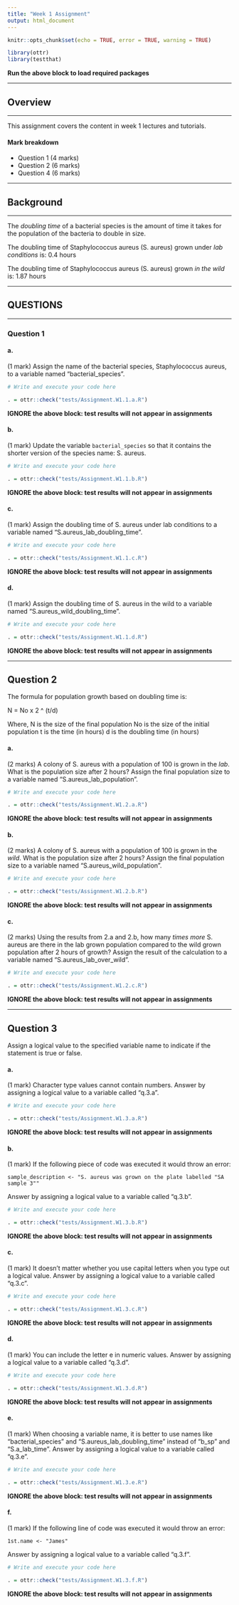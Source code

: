 ```yaml
---
title: "Week 1 Assignment"
output: html_document
---
```


```r
knitr::opts_chunk$set(echo = TRUE, error = TRUE, warning = TRUE)

library(ottr)
library(testthat)
```
**Run the above block to load required packages**

---

## Overview

---

This assignment covers the content in week 1 lectures and tutorials. 

#### Mark breakdown
- Question 1 (4 marks)
- Question 2 (6 marks)
- Question 4 (6 marks)

---

## Background

---

The *doubling time* of a bacterial species is the amount of time it takes for the population of the bacteria to double in size.

The doubling time of Staphylococcus aureus (S. aureus) grown under *lab conditions* is: 0.4 hours

The doubling time of Staphylococcus aureus (S. aureus) grown *in the wild* is: 1.87 hours

---

## QUESTIONS

---

### Question 1 

#### a.
(1 mark)
Assign the name of the bacterial species, Staphylococcus aureus, to a variable named "bacterial_species".
```r
# Write and execute your code here

```

```r
. = ottr::check("tests/Assignment.W1.1.a.R")
```
**IGNORE the above block: test results will not appear in assignments** 

#### b.
(1 mark)
Update the variable `bacterial_species` so that it contains the shorter version of the species name: S. aureus.
```r
# Write and execute your code here

```

```r
. = ottr::check("tests/Assignment.W1.1.b.R")
```
**IGNORE the above block: test results will not appear in assignments** 

#### c.
(1 mark)
Assign the doubling time of S. aureus under lab conditions to a variable named "S.aureus_lab_doubling_time".
```r
# Write and execute your code here

```

```r
. = ottr::check("tests/Assignment.W1.1.c.R")
```
**IGNORE the above block: test results will not appear in assignments** 

#### d.
(1 mark)
Assign the doubling time of S. aureus in the wild to a variable named "S.aureus_wild_doubling_time".
```r
# Write and execute your code here

```

```r
. = ottr::check("tests/Assignment.W1.1.d.R")
```
**IGNORE the above block: test results will not appear in assignments** 

---

## Question 2

The formula for population growth based on doubling time is:

N = No x 2 ^ (t/d)

Where, N is the size of the final population
       No is the size of the initial population
       t is the time (in hours)
       d is the doubling time (in hours)

#### a.
(2 marks)
A colony of S. aureus with a population of 100 is grown in the *lab*. What is the population size after 2 hours? Assign the final population size to a variable named "S.aureus_lab_population".
```r
# Write and execute your code here

```

```r
. = ottr::check("tests/Assignment.W1.2.a.R")
```
**IGNORE the above block: test results will not appear in assignments** 

#### b.
(2 marks)
A colony of S. aureus with a population of 100 is grown in the *wild*. What is the population size after 2 hours? Assign the final population size to a variable named "S.aureus_wild_population".
```r
# Write and execute your code here

```

```r
. = ottr::check("tests/Assignment.W1.2.b.R")
```
**IGNORE the above block: test results will not appear in assignments** 

#### c. 
(2 marks)
Using the results from 2.a and 2.b, how many *times more* S. aureus are there in the lab grown population compared to the wild grown population after 2 hours of growth? Assign the result of the calculation to a variable named "S.aureus_lab_over_wild".
```r
# Write and execute your code here

```

```r
. = ottr::check("tests/Assignment.W1.2.c.R")
```
**IGNORE the above block: test results will not appear in assignments** 

---

## Question 3

Assign a logical value to the specified variable name to indicate if the statement is true or false.

#### a. 
(1 mark)
Character type values cannot contain numbers. Answer by assigning a logical value to a variable called "q.3.a".
```r
# Write and execute your code here

```

```r
. = ottr::check("tests/Assignment.W1.3.a.R")
```
**IGNORE the above block: test results will not appear in assignments** 

#### b.
(1 mark)
If the following piece of code was executed it would throw an error:

    sample_description <- "S. aureus was grown on the plate labelled "SA sample 3""
    
Answer by assigning a logical value to a variable called "q.3.b".
```r
# Write and execute your code here

```

```r
. = ottr::check("tests/Assignment.W1.3.b.R")
```
**IGNORE the above block: test results will not appear in assignments** 

#### c. 
(1 mark)
It doesn't matter whether you use capital letters when you type out a logical value. Answer by assigning a logical value to a variable called "q.3.c".
```r
# Write and execute your code here

```

```r
. = ottr::check("tests/Assignment.W1.3.c.R")
```
**IGNORE the above block: test results will not appear in assignments** 

#### d. 
(1 mark)
You can include the letter e in numeric values. Answer by assigning a logical value to a variable called "q.3.d".
```r
# Write and execute your code here

```

```r
. = ottr::check("tests/Assignment.W1.3.d.R")
```
**IGNORE the above block: test results will not appear in assignments** 

#### e. 
(1 mark)
When choosing a variable name, it is better to use names like "bacterial_species" and "S.aureus_lab_doubling_time" instead of "b_sp" and "S.a_lab_time". Answer by assigning a logical value to a variable called "q.3.e".
```r
# Write and execute your code here

```

```r
. = ottr::check("tests/Assignment.W1.3.e.R")
```
**IGNORE the above block: test results will not appear in assignments** 

#### f.
(1 mark)
If the following line of code was executed it would throw an error:

    1st.name <- "James"
    
Answer by assigning a logical value to a variable called "q.3.f".
```r
# Write and execute your code here

```

```r
. = ottr::check("tests/Assignment.W1.3.f.R")
```
**IGNORE the above block: test results will not appear in assignments** 
